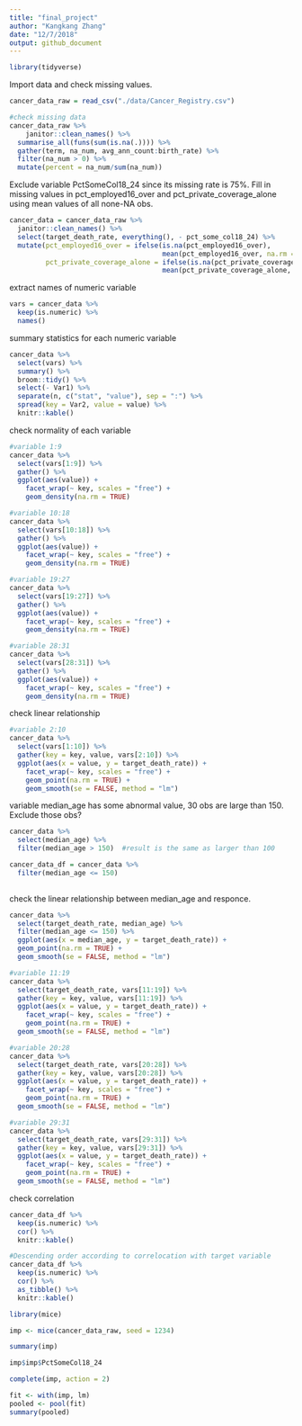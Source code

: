 ```yaml
---
title: "final_project"
author: "Kangkang Zhang"
date: "12/7/2018"
output: github_document
---
```


```r
library(tidyverse)
```

Import data and check missing values.

```r
cancer_data_raw = read_csv("./data/Cancer_Registry.csv")

#check missing data
cancer_data_raw %>%
    janitor::clean_names() %>% 
  summarise_all(funs(sum(is.na(.)))) %>% 
  gather(term, na_num, avg_ann_count:birth_rate) %>% 
  filter(na_num > 0) %>% 
  mutate(percent = na_num/sum(na_num))
```

Exclude variable PctSomeCol18_24 since its missing rate is 75%. Fill in missing values in pct_employed16_over and pct_private_coverage_alone using mean values of all none-NA obs.

```r
cancer_data = cancer_data_raw %>% 
  janitor::clean_names() %>%
  select(target_death_rate, everything(), - pct_some_col18_24) %>%
  mutate(pct_employed16_over = ifelse(is.na(pct_employed16_over), 
                                      mean(pct_employed16_over, na.rm = TRUE), pct_employed16_over),
         pct_private_coverage_alone = ifelse(is.na(pct_private_coverage_alone), 
                                      mean(pct_private_coverage_alone, na.rm = TRUE), pct_private_coverage_alone))

```

extract names of numeric variable

```r
vars = cancer_data %>% 
  keep(is.numeric) %>% 
  names()
```

summary statistics for each numeric variable

```r
cancer_data %>%
  select(vars) %>% 
  summary() %>% 
  broom::tidy() %>%
  select(- Var1) %>% 
  separate(n, c("stat", "value"), sep = ":") %>% 
  spread(key = Var2, value = value) %>% 
  knitr::kable()
```

check normality of each variable

```r
#variable 1:9
cancer_data %>%
  select(vars[1:9]) %>% 
  gather() %>%   
  ggplot(aes(value)) +                    
    facet_wrap(~ key, scales = "free") +  
    geom_density(na.rm = TRUE) 
```

```r
#variable 10:18
cancer_data %>%
  select(vars[10:18]) %>% 
  gather() %>%   
  ggplot(aes(value)) +                    
    facet_wrap(~ key, scales = "free") +  
    geom_density(na.rm = TRUE) 
```

```r
#variable 19:27
cancer_data %>%
  select(vars[19:27]) %>% 
  gather() %>%   
  ggplot(aes(value)) +                    
    facet_wrap(~ key, scales = "free") +  
    geom_density(na.rm = TRUE) 
```

```r
#variable 28:31
cancer_data %>%
  select(vars[28:31]) %>% 
  gather() %>%   
  ggplot(aes(value)) +                    
    facet_wrap(~ key, scales = "free") +  
    geom_density(na.rm = TRUE) 
```

check linear relationship

```r
#variable 2:10
cancer_data %>%
  select(vars[1:10]) %>% 
  gather(key = key, value, vars[2:10]) %>%   
  ggplot(aes(x = value, y = target_death_rate)) +                    
    facet_wrap(~ key, scales = "free") +  
    geom_point(na.rm = TRUE) +
    geom_smooth(se = FALSE, method = "lm") 
```

variable median_age has some abnormal value, 30 obs are large than 150. Exclude those obs?

```r
cancer_data %>%
  select(median_age) %>% 
  filter(median_age > 150)  #result is the same as larger than 100

cancer_data_df = cancer_data %>%
  filter(median_age <= 150)
  
```

check the linear relationship between median_age and responce.

```r
cancer_data %>%
  select(target_death_rate, median_age) %>%
  filter(median_age <= 150) %>% 
  ggplot(aes(x = median_age, y = target_death_rate)) +                    
  geom_point(na.rm = TRUE) +
  geom_smooth(se = FALSE, method = "lm") 
```


```r
#variable 11:19
cancer_data %>%
  select(target_death_rate, vars[11:19]) %>% 
  gather(key = key, value, vars[11:19]) %>%   
  ggplot(aes(x = value, y = target_death_rate)) +                    
    facet_wrap(~ key, scales = "free") +  
    geom_point(na.rm = TRUE) +
  geom_smooth(se = FALSE, method = "lm") 
```

```r
#variable 20:28
cancer_data %>%
  select(target_death_rate, vars[20:28]) %>% 
  gather(key = key, value, vars[20:28]) %>%   
  ggplot(aes(x = value, y = target_death_rate)) +                    
    facet_wrap(~ key, scales = "free") +  
    geom_point(na.rm = TRUE) +
  geom_smooth(se = FALSE, method = "lm") 
```

```r
#variable 29:31
cancer_data %>%
  select(target_death_rate, vars[29:31]) %>% 
  gather(key = key, value, vars[29:31]) %>%   
  ggplot(aes(x = value, y = target_death_rate)) +                    
    facet_wrap(~ key, scales = "free") +  
    geom_point(na.rm = TRUE) +
  geom_smooth(se = FALSE, method = "lm") 
```

check correlation

```r
cancer_data_df %>%
  keep(is.numeric) %>% 
  cor() %>% 
  knitr::kable()

#Descending order according to correlocation with target variable
cancer_data_df %>%
  keep(is.numeric) %>% 
  cor() %>% 
  as_tibble() %>% 
  knitr::kable()

```

```r
library(mice)

imp <- mice(cancer_data_raw, seed = 1234)

summary(imp)

imp$imp$PctSomeCol18_24

complete(imp, action = 2)
```

```r
fit <- with(imp, lm)
pooled <- pool(fit)
summary(pooled)
```

